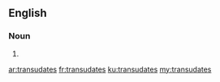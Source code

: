 ==English==

===Noun===
{{head|en|noun plural form}}

# {{plural of|transudate|lang=en}}

[[ar:transudates]]
[[fr:transudates]]
[[ku:transudates]]
[[my:transudates]]